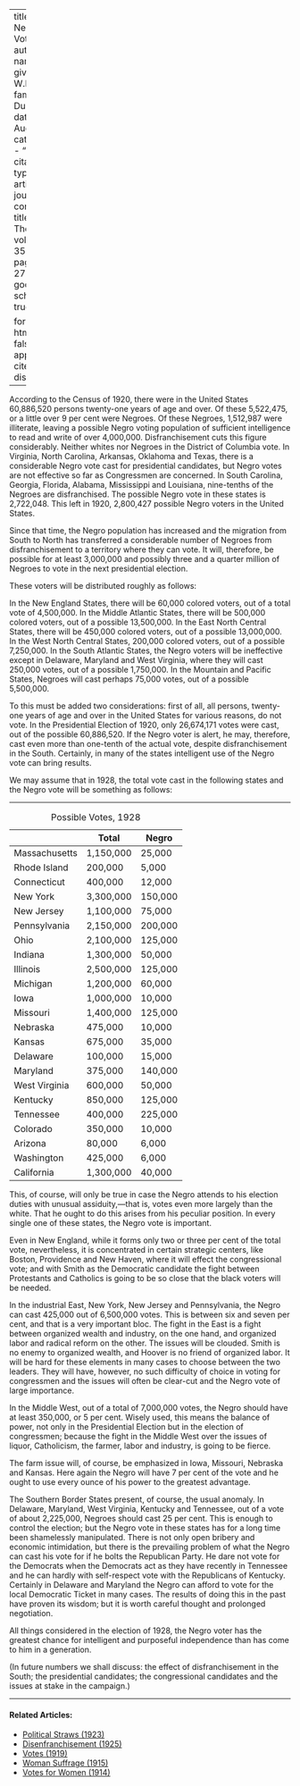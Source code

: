 
---
title: 'The Negro Voter'
author:
  - name:
      given: W.E.B.
      family: Du Bois
date: Aug. 1928
categories: 
  - ""
citation: 
  type: article-journal
  container-title: The Crisis
  volume: 35
  issue: 8
  page: 275-276
google-scholar: true

format:
  html:
    toc: false
    appendix-cite-as: display
---



According to the Census of 1920, there were in the United States 60,886,520 persons twenty-one years of age and over. Of these 5,522,475, or a little over 9 per cent were Negroes. Of these Negroes, 1,512,987 were illiterate, leaving a possible Negro voting population of sufficient intelligence to read and write of over 4,000,000. Disfranchisement cuts this figure considerably. Neither whites nor Negroes in the District of Columbia vote. In Virginia, North Carolina, Arkansas, Oklahoma and Texas, there is a considerable Negro vote cast for presidential candidates, but Negro votes are not effective so far as Congressmen are concerned. In South Carolina, Georgia, Florida, Alabama, Mississippi and Louisiana, nine-tenths of the Negroes are disfranchised. The possible Negro vote in these states is 2,722,048. This left in 1920, 2,800,427 possible Negro voters in the United States. 

Since that time, the Negro population has increased and the migration from South to North has transferred a considerable number of Negroes from disfranchisement to a territory where they can vote. It will, therefore, be possible for at least 3,000,000 and possibly three and a quarter million of Negroes to vote in the next presidential election. 

These voters will be distributed roughly as follows: 

In the New England States, there will be 60,000 colored voters, out of a total vote of 4,500,000. In the Middle Atlantic States, there will be 500,000 colored voters, out of a possible 13,500,000. In the East North Central States, there will be 450,000 colored voters, out of a possible 13,000,000. In the West North Central States, 200,000 colored voters, out of a possible 7,250,000. In the South Atlantic States, the Negro voters will be ineffective except in Delaware, Maryland and West Virginia, where they will cast 250,000 votes, out of a possible 1,750,000. In the Mountain and Pacific States, Negroes will cast perhaps 75,000 votes, out of a possible 5,500,000. 

To this must be added two considerations: first of all, all persons, twenty-one years of age and over in the United States for various reasons, do not vote. In the Presidential Election of 1920, only 26,674,171 votes were cast, out of the possible 60,886,520. If the Negro voter is alert, he may, therefore, cast even more than one-tenth of the actual vote, despite disfranchisement in the South. Certainly, in many of the states intelligent use of the Negro vote can bring results. 

We may assume that in 1928, the total vote cast in the following states and the Negro vote will be something as follows: 

****

<table class="dot-table">
<caption>Possible Votes, 1928</caption>
<thead>
  <tr>
    <th></th>
    <th>Total</th>
    <th>Negro</th>
  </tr>
</thead>
<tbody>
  <tr>
    <td>Massachusetts</td>
    <td>1,150,000</td>
    <td>25,000</td>
  </tr>
  <tr>
    <td>Rhode Island</td>
    <td>200,000</td>
    <td>5,000</td>
  </tr>
  <tr>
    <td>Connecticut</td>
    <td>400,000</td>
    <td>12,000</td>
  </tr>
  <tr>
    <td>New York</td>
    <td>3,300,000</td>
    <td>150,000</td>
  </tr>
  <tr>
    <td>New Jersey</td>
    <td>1,100,000</td>
    <td>75,000</td>
  </tr>
  <tr>
    <td>Pennsylvania</td>
    <td>2,150,000</td>
    <td>200,000</td>
  </tr>
  <tr>
    <td>Ohio</td>
    <td>2,100,000</td>
    <td>125,000</td>
  </tr>
  <tr>
    <td>Indiana</td>
    <td>1,300,000</td>
    <td>50,000</td>
  </tr>
  <tr>
    <td>Illinois</td>
    <td>2,500,000</td>
    <td>125,000</td>
  </tr>
  <tr>
    <td>Michigan</td>
    <td>1,200,000</td>
    <td>60,000</td>
  </tr>
  <tr>
    <td>Iowa</td>
    <td>1,000,000</td>
    <td>10,000</td>
  </tr>
  <tr>
    <td>Missouri</td>
    <td>1,400,000</td>
    <td>125,000</td>
  </tr>
  <tr>
    <td>Nebraska</td>
    <td>475,000</td>
    <td>10,000</td>
  </tr>
  <tr>
    <td>Kansas</td>
    <td>675,000</td>
    <td>35,000</td>
  </tr>
  <tr>
    <td>Delaware</td>
    <td>100,000</td>
    <td>15,000</td>
  </tr>
  <tr>
    <td>Maryland</td>
    <td>375,000</td>
    <td>140,000</td>
  </tr>
  <tr>
    <td>West Virginia</td>
    <td>600,000</td>
    <td>50,000</td>
  </tr>
  <tr>
    <td>Kentucky</td>
    <td>850,000</td>
    <td>125,000</td>
  </tr>
  <tr>
    <td>Tennessee</td>
    <td>400,000</td>
    <td>225,000</td>
  </tr>
  <tr>
    <td>Colorado</td>
    <td>350,000</td>
    <td>10,000</td>
  </tr>
  <tr>
    <td>Arizona</td>
    <td>80,000</td>
    <td>6,000</td>
  </tr>
  <tr>
    <td>Washington</td>
    <td>425,000</td>
    <td>6,000</td>
  </tr>
  <tr>
    <td>California</td>
    <td>1,300,000</td>
    <td>40,000</td>
  </tr>
</tbody>
</table>

This, of course, will only be true in case the Negro attends to his election duties with unusual assiduity,---that is, votes even more largely than the white. That he ought to do this arises from his peculiar position. In every single one of these states, the Negro vote is important. 

Even in New England, while it forms only two or three per cent of the total vote, nevertheless, it is concentrated in certain strategic centers, like Boston, Providence and New Haven, where it will effect the congressional vote; and with Smith as the Democratic candidate the fight between Protestants and Catholics is going to be so close that the black voters will be needed. 

In the industrial East, New York, New Jersey and Pennsylvania, the Negro can cast 425,000 out of 6,500,000 votes. This is between six and seven per cent, and that is a very important bloc. The fight in the East is a fight between organized wealth and industry, on the one hand, and organized labor and radical reform on the other. The issues will be clouded. Smith is no enemy to organized wealth, and Hoover is no friend of organized labor. It will be hard for these elements in many cases to choose between the two leaders. They will have, however, no such difficulty of choice in voting for congressmen and the issues will often be clear-cut and the Negro vote of large importance. 

In the Middle West, out of a total of 7,000,000 votes, the Negro should have at least 350,000, or 5 per cent. Wisely used, this means the balance of power, not only in the Presidential Election but in the election of congressmen; because the fight in the Middle West over the issues of liquor, Catholicism, the farmer, labor and industry, is going to be fierce. 

The farm issue will, of course, be emphasized in Iowa, Missouri, Nebraska and Kansas. Here again the Negro will have 7 per cent of the vote and he ought to use every ounce of his power to the greatest advantage. 

The Southern Border States present, of course, the usual anomaly. In Delaware, Maryland, West Virginia, Kentucky and Tennessee, out of a vote of about 2,225,000, Negroes should cast 25 per cent. This is enough to control the election; but the Negro vote in these states has for a long time been shamelessly manipulated. There is not only open bribery and economic intimidation, but there is the prevailing problem of what the Negro can cast his vote for if he bolts the Republican Party. He dare not vote for the Democrats when the Democrats act as they have recently in Tennessee and he can hardly with self-respect vote with the Republicans of Kentucky. Certainly in Delaware and Maryland the Negro can afford to vote for the local Democratic Ticket in many cases. The results of doing this in the past have proven its wisdom; but it is worth careful thought and prolonged negotiation. 

All things considered in the election of 1928, the Negro voter has the greatest chance for intelligent and purposeful independence than has come to him in a generation. 

(In future numbers we shall discuss: the effect of disfranchisement in the South; the presidential candidates; the congressional candidates and the issues at stake in the campaign.) 

<!-- Similar articles start here -->
<div  class="clear-wrap"></div>
<hr>
#### Related Articles:

* [Political Straws (1923)](/Volumes/26/03/political_straws.html)
* [Disenfranchisement (1925)](/Volumes/30/02/disenfranchisement.html)
* [Votes (1919)](/Volumes/19/02/votes.html)
* [Woman Suffrage (1915)](/Volumes/09/06/womansuffrage.html)
* [Votes for Women (1914)](/Volumes/08/04/votes_for_women.html)

<!-- Similar articles end here -->
